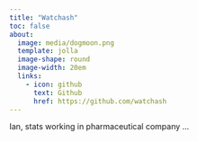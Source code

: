 ```yaml
---
title: "Watchash"
toc: false
about: 
  image: media/dogmoon.png
  template: jolla
  image-shape: round
  image-width: 20em
  links:
    - icon: github
      text: Github
      href: https://github.com/watchash
---
```


Ian, stats working in pharmaceutical company ...
